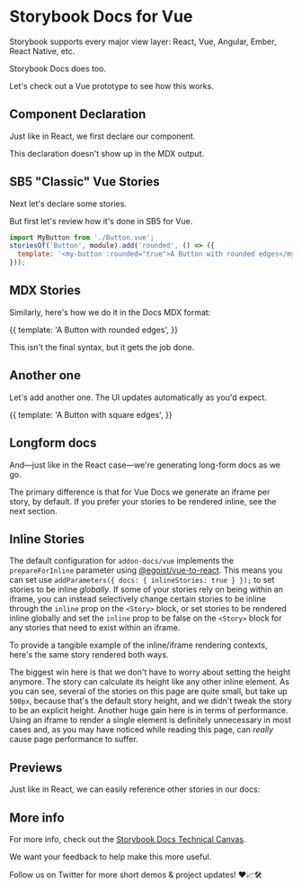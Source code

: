 
# Storybook Docs for Vue

Storybook supports every major view layer:
React, Vue, Angular, Ember, React Native, etc.

Storybook Docs does too.

<Story id="welcome--welcome" />

Let's check out a Vue prototype to see how this works.

## Component Declaration

Just like in React, we first declare our component.

<Meta title="Addon/Docs" />

This declaration doesn't show up in the MDX output.

## SB5 "Classic" Vue Stories

Next let's declare some stories.

But first let's review how it's done in SB5 for Vue.

```js
import MyButton from './Button.vue';
storiesOf('Button', module).add('rounded', () => ({
  template: '<my-button :rounded="true">A Button with rounded edges</my-button>',
}));
```

## MDX Stories

Similarly, here's how we do it in the Docs MDX format:

<Story name="rounded">
  {{
    template: '<my-button :rounded="true">A Button with rounded edges</my-button>',
  }}
</Story>

This isn't the final syntax, but it gets the job done.

## Another one

Let's add another one. The UI updates automatically as you'd expect.

<Story name="square">
  {{
    template: '<my-button :rounded="false">A Button with square edges</my-button>',
  }}
</Story>

## Longform docs

And—just like in the React case—we're generating long-form docs as we go.

The primary difference is that for Vue Docs we generate an iframe per story, by default. If you prefer your stories to be rendered inline, see the next section.

## Inline Stories

The default configuration for `addon-docs/vue` implements the `prepareForInline` parameter using [@egoist/vue-to-react](https://github.com/egoist/vue-to-react). This means you can set use `addParameters({ docs: { inlineStories: true } });` to set stories to be inline _globally_. If some of your stories rely on being within an iframe, you can instead selectively change certain stories to be inline through the `inline` prop on the `<Story>` block, or set stories to be rendered inline globally and set the `inline` prop to be false on the `<Story>` block for any stories that need to exist within an iframe.

To provide a tangible example of the inline/iframe rendering contexts, here's the same story rendered both ways.

<Canvas>
  <Story id="app--app" inline={true} />
</Canvas>

<Canvas>
  <Story id="app--app" height="200px" />
</Canvas>

The biggest win here is that we don't have to worry about setting the height anymore. The story can calculate its height like any other inline element. As you can see, several of the stories on this page are quite small, but take up `500px`, because that's the default story height, and we didn't tweak the story to be an explicit height. Another huge gain here is in terms of performance. Using an iframe to render a single element is definitely unnecessary in most cases and, as you may have noticed while reading this page, can _really_ cause page performance to suffer.

## Previews

Just like in React, we can easily reference other stories in our docs:

<Story id="addon-knobs--all-knobs" />

<Story id="nonexistent-story" />

## More info

For more info, check out the [Storybook Docs Technical Canvas](https://docs.google.com/document/d/1un6YX7xDKEKl5-MVb-egnOYN8dynb5Hf7mq0hipk8JE/edit?usp=sharing).

We want your feedback to help make this more useful.

Follow us on Twitter for more short demos & project updates! ❤️📈🛠
